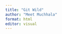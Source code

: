 ```yaml
---
title: "Git Wild"
author: "Meet Muchhala"
format: html
editor: visual
---
```


```r
 




```

```r


```
